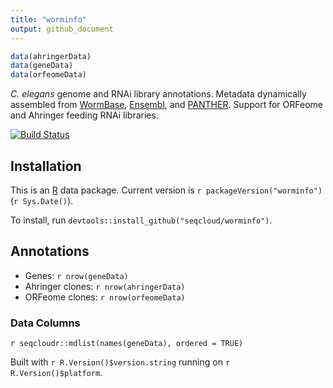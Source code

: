```yaml
---
title: "worminfo"
output: github_document
---
```


```r
data(ahringerData)
data(geneData)
data(orfeomeData)
```

*C. elegans* genome and RNAi library annotations. Metadata dynamically assembled from [WormBase](http://www.wormbase.org), [Ensembl](http://www.ensembl.org/Caenorhabditis_elegans), and [PANTHER](http://pantherdb.org). Support for ORFeome and Ahringer feeding RNAi libraries.

[![Build Status](https://travis-ci.org/seqcloud/worminfo.svg?branch=master)](https://travis-ci.org/seqcloud/worminfo)

## Installation

This is an [R](https://www.r-project.org) data package.
Current version is `r packageVersion("worminfo")` (`r Sys.Date()`).

To install, run `devtools::install_github("seqcloud/worminfo")`.

## Annotations

- Genes: `r nrow(geneData)`
- Ahringer clones: `r nrow(ahringerData)`
- ORFeome clones: `r nrow(orfeomeData)`

### Data Columns

`r seqcloudr::mdlist(names(geneData), ordered = TRUE)`

Built with `r R.Version()$version.string` running on `r R.Version()$platform`.
